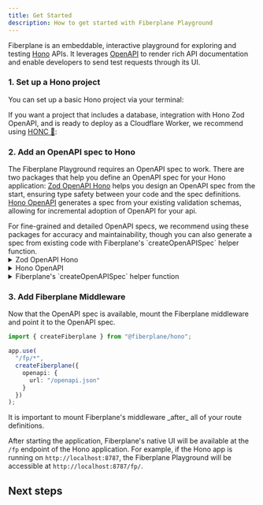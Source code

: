 ```yaml
---
title: Get Started
description: How to get started with Fiberplane Playground
---
```



Fiberplane is an embeddable, interactive playground for exploring and testing [Hono](https://hono.dev) APIs. It leverages [OpenAPI](https://www.openapis.org/what-is-openapi) to render rich API documentation and enable developers to send test requests through its UI.

### 1. Set up a Hono project

You can set up a basic Hono project via your terminal:

<PackageManagers type="create" pkg="hono@latest" args="my-app" />

If you want a project that includes a database, integration with Hono Zod OpenAPI, and is ready to deploy as a Cloudflare Worker, we recommend using [HONC 🪿](https://honc.dev/):

<PackageManagers type="create" pkg="honc-app@latest" />

### 2. Add an OpenAPI spec to Hono

The Fiberplane Playground requires an OpenAPI spec to work. There are two packages that help you define an OpenAPI spec for your Hono application:
[Zod OpenAPI Hono](https://github.com/honojs/middleware/tree/main/packages/zod-openapi) helps you design an OpenAPI spec from the start, ensuring type safety between your code and the spec definitions.
[Hono OpenAPI](https://hono.dev/examples/hono-openapi) generates a spec from your existing validation schemas, allowing for incremental adoption of OpenAPI for your api.

<Aside type="note">
  For fine-grained and detailed OpenAPI specs, we recommend using these packages
  for accuracy and maintainability, though you can also generate a spec from
  existing code with Fiberplane's `createOpenAPISpec` helper function.
</Aside>

<details>

<summary>Zod OpenAPI Hono</summary>

[Zod OpenAPI Hono](https://github.com/honojs/middleware/tree/main/packages/zod-openapi) provides input validation, type safety, and OpenAPI documentation.
It extends the Hono class, and requires that you pass a specification of your routes before defining the logic of your handlers. This makes it possible to type-check your api inputs and outputs against your api spec.

Install the package alongside Hono and Zod:

<PackageManagers type="add" pkg="hono zod @hono/zod-openapi" />

Create an app using Hono Zod

```ts
import { OpenAPIHono } from "@hono/zod-openapi";
const app = new OpenAPIHono<{
  Bindings: Bindings;
  Variables: Variables;
}>();
```

Define your input data schemas in Zod:

```ts
const UserResponseSchema = z
  .object({
    id: z.number().int().openapi({
      description: "The unique identifier for the user",
      example: 1
    }),

    name: z.string().min(1).max(255).openapi({
      description: "The user's full name",
      example: "Matthew"
    }),

    email: z.string().email().openapi({
      description: "The user's email address",
      example: "matthew@cloudflare.com"
    })
  })
  .openapi("User", {
    description: "Schema for user response including ID"
  });

const CreateUserSchema = UserResponseSchema.omit({ id: true }).openapi(
  "CreateUser",
  {
    description: "Schema for creating a new user"
  }
);
```

<Aside type="note">
  `.extend` does not propagate the openapi metadata to the new schema. Instead
  use `.merge` .
</Aside>

Define your routes in Zod and include the input and output data schemas if needed:

```ts
const createUser = createRoute({
  method: "post",
  path: "/api/user",
  request: {
    // Validate request body using Zod schemas
    body: {
     // NOTE: this is important to set to true, otherwise the route will accept empty bodies and invalid content types
      required: true,
      content: {
        "application/json": {
          schema: CreateUserSchema
        }
      }
    }
  },
  responses: {
    201: {
      content: {
        "application/json": {
          schema: UserResponseSchema
        }
      },
      description: "User created successfully"
    }
  }
});
```

Set up the application with the defined routes and define the application logic in the handlers:

```ts
app.openapi(createUser, async (c) => {
  const { name, email } = c.req.valid("json");
  // define the logic of the route handler

  return c.json(newUser, 201);
});
```

Make the OpenAPI spec available:

```ts
app.doc("/openapi.json", {
  openapi: "3.0.0",
  info: {
    title: "D1 Honc! 🪿☁️",
    version: "1.0.0",
    description: "D1 Honc! 🪿☁️"
  }
});
```

</details>

<details>

<summary>Hono OpenAPI</summary>
[Hono OpenAPI](https://hono.dev/examples/hono-openapi) allows for adding
descriptions to the routes. Additionally, it supports multiple validation
schemas. If your application already defines validation schemas, those can be
reused easily to define an OpenAPI spec.{" "}

{" "}
<PackageManagers
  type="add"
  pkg="hono-openapi @hono/zod-validator zod zod-openapi"
/>

Define an input data schema with Zod and use the extended package to support openapi.

```ts
import { z } from "zod";
import "zod-openapi/extend";
const UserResponseSchema = z
  .object({
    id: z.number().int().openapi({
      description: "The unique identifier for the user",
      example: 1
    }),

    name: z.string().min(1).max(255).openapi({
      description: "The user's full name",
      example: "Matthew"
    }),

    email: z.string().email().openapi({
      description: "The user's email address",
      example: "matthew@cloudflare.com"
    })
  })
  .openapi({
    ref: "User",
    description: "Schema for user response including ID"
  });

const CreateUserSchema = UserResponseSchema.omit({ id: true }).openapi({
  ref: "CreateUser",
  description: "Schema for creating a new user"
});
```

<Aside type="note">
  `.extend` does not propagate the openapi metadata to the new schema. Instead
  use `.merge` .
</Aside>
Next add a description to the route:

```ts
import { describeRoute } from "hono-openapi";
import { resolver, validator as zValidator } from "hono-openapi/zod";

app.post(
  "/api/user",
  describeRoute({
    description: "Create a new user",
    requestBody: {
      content: {
        "application/json": {
          schema: resolver(CreateUserSchema)
        }
      }
    },
    responses: {
      201: {
        description: "The created user",
        content: {
          "application/json": {
            schema: resolver(UserResponseSchema)
          }
        }
      }
    }
  }),
  // Middleware to validate incoming request bodies
  zValidator("json", CreateUserSchema),
  async (c) => {
    const { name, email } = c.req.valid("json");

    // define what the route handler does

    return c.json(newUser);
  }
);
```

Make the OpenAPI spec available:

```ts
import { openAPISpecs } from "hono-openapi";
app.get(
  "/openapi",
  openAPISpecs(app, {
    documentation: {
      info: {
        title: "Hono",
        version: "1.0.0",
        description: "API for users"
      }
    },
    servers: [
      {
        url: "http://localhost:8787",
        description: "Local server"
      }
    ]
  })
);
```

</details>

<details>
<summary>Fiberplane's `createOpenAPISpec` helper function</summary>

The other option is to integrate OpenAPI documentation into an existing Hono codebase. Refactoring the application to use Hono Zod OpenAPI or Rhinobase provides fine-grained documentation, offering long-term benefits, but requires more effort. For a quicker solution, Fiberplane provides a helper function to generate an OpenAPI spec from the existing code.

{" "}
<PackageManagers type="add" pkg="@fiberplane/hono" />

This step involves importing the `createOpenAPISpec` function from Fiberplane and creating an endpoint at `/openapi.json` to generate and return an OpenAPI spec.

```ts
import { createOpenAPISpec } from "@fiberplane/hono";

app.get("/openapi.json", (c) => {
  const spec = createOpenAPISpec(app, {
    info: { title: "My API", version: "1.0.0" }
  });
  return c.json(spec);
});
```

</details>

### 3. Add Fiberplane Middleware

Now that the OpenAPI spec is available, mount the Fiberplane middleware and point it to the OpenAPI spec.

<PackageManagers type="add" pkg="@fiberplane/hono" />

```ts
import { createFiberplane } from "@fiberplane/hono";

app.use(
  "/fp/*",
  createFiberplane({
    openapi: {
      url: "/openapi.json"
    }
  })
);
```

<Aside type="note">
  It is important to mount Fiberplane's middleware _after_ all of your route definitions.
</Aside>

After starting the application, Fiberplane's native UI will be available at the `/fp` endpoint of the Hono application.
For example, if the Hono app is running on `http://localhost:8787`, the Fiberplane Playground will be accessible at `http://localhost:8787/fp/`.

## Next steps

<LinkCard
  title="Learn more about Fiberplane Playground"
  description="Explore the features of the native built-in UI."
  href="/docs/features/playground"
/>
